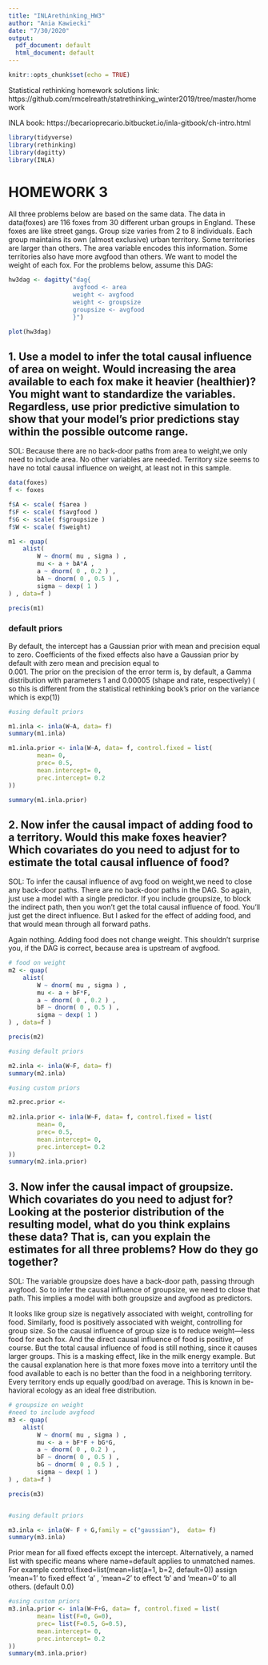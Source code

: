```yaml
---
title: "INLArethinking_HW3"
author: "Ania Kawiecki"
date: "7/30/2020"
output:
  pdf_document: default
  html_document: default
---
```


```r
knitr::opts_chunk$set(echo = TRUE)

```

Statistical rethinking homework solutions link: https://github.com/rmcelreath/statrethinking_winter2019/tree/master/homework

INLA book: https://becarioprecario.bitbucket.io/inla-gitbook/ch-intro.html

```r
library(tidyverse)
library(rethinking)
library(dagitty)
library(INLA)

```

# HOMEWORK 3

All three problems below are based on the same data. The data in data(foxes) are 116 foxes from 30 different urban groups in England. These foxes are like street gangs. Group size varies from 2 to 8 individuals. Each group maintains its own (almost exclusive) urban territory. Some territories are larger than others. The area variable encodes this information. Some territories also have more avgfood than others. We want to model the weight of each fox. For the problems below, assume this DAG:

```r

hw3dag <- dagitty("dag{
                  avgfood <- area
                  weight <- avgfood
                  weight <- groupsize
                  groupsize <- avgfood
                  }")

plot(hw3dag)


```

## 1. Use a model to infer the total causal influence of area on weight. Would increasing the area available to each fox make it heavier (healthier)? You might want to standardize the variables. Regardless, use prior predictive simulation to show that your model’s prior predictions stay within the possible outcome range.


SOL: Because there are no back-door paths from area to weight,we only need to include area. No other variables are needed.
Territory size seems to have no total causal influence on weight, at least not in this sample.
```r

data(foxes)
f <- foxes

f$A <- scale( f$area )
f$F <- scale( f$avgfood )
f$G <- scale( f$groupsize )
f$W <- scale( f$weight)

m1 <- quap(
    alist(
        W ~ dnorm( mu , sigma ) ,
        mu <- a + bA*A ,
        a ~ dnorm( 0 , 0.2 ) ,
        bA ~ dnorm( 0 , 0.5 ) ,
        sigma ~ dexp( 1 )
) , data=f )

precis(m1)

```
### default priors

By default, the intercept has a Gaussian prior with mean and precision equal to zero. Coefficients of the fixed effects also have a Gaussian prior by default with zero mean and precision equal to  
0.001. The prior on the precision of the error term is, by default, a Gamma distribution with parameters 1 and 0.00005 (shape and rate, respectively) ( so this is different from the statistical rethinking book's prior on the variance which is exp(1))

```r

#using default priors

m1.inla <- inla(W~A, data= f)
summary(m1.inla)

```

```r

m1.inla.prior <- inla(W~A, data= f, control.fixed = list(
        mean= 0, 
        prec= 0.5, 
        mean.intercept= 0, 
        prec.intercept= 0.2
))

summary(m1.inla.prior)
```

## 2. Now infer the causal impact of adding food to a territory. Would this make foxes heavier? Which covariates do you need to adjust for to estimate the total causal influence of food?

SOL: To infer the causal influence of avg food on weight,we need to close any back-door paths. There are no back-door paths in the DAG. So again, just use a model with a single predictor. If you include groupsize, to block the indirect path, then you won’t get the total causal influence of food. You’ll just get the direct influence. But I asked for the effect of adding food, and that would mean through all forward paths.

Again nothing. Adding food does not change weight. This shouldn’t surprise you, if the DAG is correct, because area is upstream of avgfood.


```r

# food on weight
m2 <- quap(
    alist(
        W ~ dnorm( mu , sigma ) ,
        mu <- a + bF*F,
        a ~ dnorm( 0 , 0.2 ) ,
        bF ~ dnorm( 0 , 0.5 ) ,
        sigma ~ dexp( 1 )
) , data=f )

precis(m2)


```

```r

#using default priors

m2.inla <- inla(W~F, data= f)
summary(m2.inla)

```

```r
#using custom priors

m2.prec.prior <-  
    
m2.inla.prior <- inla(W~F, data= f, control.fixed = list(
        mean= 0, 
        prec= 0.5, 
        mean.intercept= 0, 
        prec.intercept= 0.2
))
summary(m2.inla.prior)

```

## 3.  Now infer the causal impact of groupsize. Which covariates do you need to adjust for? Looking at the posterior distribution of the resulting model, what do you think explains these data? That is, can you explain the estimates for all three problems? How do they go together?

SOL: The variable groupsize does have a back-door path, passing through avgfood. So to infer the causal influence of groupsize, we need to close that path. This implies a model with both groupsize and avgfood as predictors.

It looks like group size is negatively associated with weight, controlling for food. Similarly, food is positively associated with weight, controlling for group size. So the causal influence of group size is to reduce weight—less food for each fox. And the direct causal influence of food is positive, of course. But the total causal influence of food is still nothing, since it causes larger groups. This is a masking effect, like in the milk energy example. But the causal explanation here is that more foxes move into a territory until the food available to each is no better than the food in a neighboring territory. Every territory ends up equally good/bad on average. This is known in be- havioral ecology as an ideal free distribution.


```r

# groupsize on weight
#need to include avgfood
m3 <- quap(
    alist(
        W ~ dnorm( mu , sigma ) ,
        mu <- a + bF*F + bG*G,
        a ~ dnorm( 0 , 0.2 ) ,
        bF ~ dnorm( 0 , 0.5 ) ,
        bG ~ dnorm( 0 , 0.5 ) ,
        sigma ~ dexp( 1 )
) , data=f )

precis(m3)



```


```r

#using default priors

m3.inla <- inla(W~ F + G,family = c("gaussian"),  data= f)
summary(m3.inla)

```


	
Prior mean for all fixed effects except the intercept. Alternatively, a named list with specific means where name=default applies to unmatched names. For example control.fixed=list(mean=list(a=1, b=2, default=0)) assign 'mean=1' to fixed effect 'a' , 'mean=2' to effect 'b' and 'mean=0' to all others. (default 0.0)

```r

#using custom priors
m3.inla.prior <- inla(W~F+G, data= f, control.fixed = list(
        mean= list(F=0, G=0), 
        prec= list(F=0.5, G=0.5), 
        mean.intercept= 0, 
        prec.intercept= 0.2
))
summary(m3.inla.prior)


```

